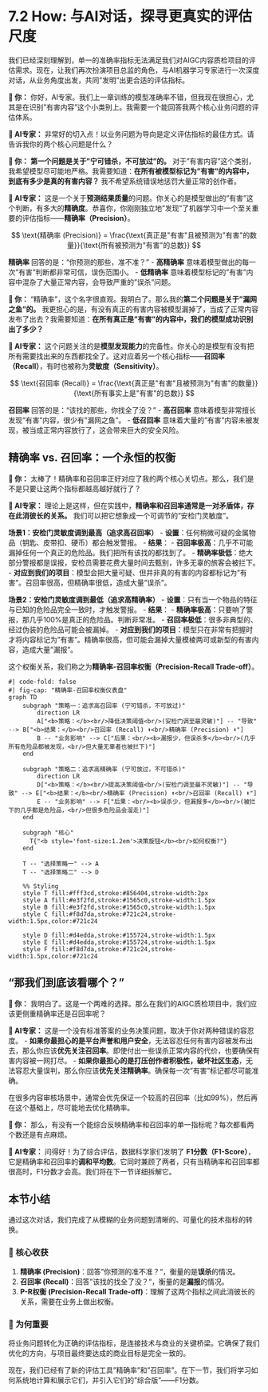 # 7.2 How: 与AI对话，探寻更真实的评估尺度

我们已经深刻理解到，单一的准确率指标无法满足我们对AIGC内容质检项目的评估需求。现在，让我们再次扮演项目总监的角色，与AI机器学习专家进行一次深度对话，从业务角度出发，共同"发明"出更合适的评估指标。

::: {.callout-note title="与AI的探索之旅"}

**👤 你：** 你好，AI专家。我们上一章训练的模型准确率不错，但我现在很担心，尤其是在识别"有害内容"这个小类别上。我需要一个能回答我两个核心业务问题的评估体系。

**🤖 AI专家：** 非常好的切入点！以业务问题为导向是定义评估指标的最佳方式。请告诉我你的两个核心问题是什么？

**👤 你：** **第一个问题是关于"宁可错杀，不可放过"的。** 对于"有害内容"这个类别，我希望模型尽可能地严格。我需要知道：**在所有被模型标记为"有害"的内容中，到底有多少是真的有害内容？** 我不希望系统错误地惩罚大量正常的创作者。

**🤖 AI专家：** 这是一个关于**预测结果质量**的问题。你关心的是模型做出的"有害"这个判断，有多大的**精确度**。恭喜你，你刚刚独立地"发现"了机器学习中一个至关重要的评估指标——**精确率（Precision）**。

$$
\text{精确率 (Precision)} = \frac{\text{真正是"有害"且被预测为"有害"的数量}}{\text{所有被预测为"有害"的总数}}
$$

**精确率** 回答的是："你预测的那些，准不准？"
-   **高精确率** 意味着模型做出的每一次"有害"判断都非常可信，误伤范围小。
-   **低精确率** 意味着模型标记的"有害"内容中混杂了大量正常内容，会导致严重的"误杀"问题。

**👤 你：** "精确率"，这个名字很直观。我明白了。那么我的**第二个问题是关于"漏网之鱼"的。** 我更担心的是，有没有真正的有害内容被模型漏掉了，当成了正常内容发布了出去？我需要知道：**在所有真正是"有害"的内容中，我们的模型成功识别出了多少？**

**🤖 AI专家：** 这个问题关注的是**模型发现能力**的完备性。你关心的是模型有没有把所有需要找出来的东西都找全了。这对应着另一个核心指标——**召回率（Recall）**，有时也被称为**灵敏度（Sensitivity）**。

$$
\text{召回率 (Recall)} = \frac{\text{真正是"有害"且被预测为"有害"的数量}}{\text{所有事实上是"有害"的总数}}
$$

**召回率** 回答的是："该找的那些，你找全了没？"
-   **高召回率** 意味着模型非常擅长发现"有害"内容，很少有"漏网之鱼"。
-   **低召回率** 意味着大量的"有害"内容未被发现，被当成正常内容放行了，这会带来巨大的安全风险。

## 精确率 vs. 召回率：一个永恒的权衡

**👤 你：** 太棒了！精确率和召回率正好对应了我的两个核心关切点。那么，我们是不是只要让这两个指标都越高越好就行了？

**🤖 AI专家：** 理论上是这样，但在实践中，**精确率和召回率通常是一对矛盾体，存在此消彼长的关系。** 我们可以把它想象成一个可调节的"安检门灵敏度"。

**场景1：安检门灵敏度调到最高（追求高召回率）**
-   **设置**：任何稍微可疑的金属物品（钥匙、皮带扣、硬币）都会触发警报。
-   **结果**：
    -   **召回率极高**：几乎不可能漏掉任何一个真正的危险品。我们把所有该找的都找到了。
    -   **精确率极低**：绝大部分警报都是误报，安检员需要花费大量时间去甄别，许多无辜的旅客会被拦下。
-   **对应到我们的项目**：模型会把大量可疑、但并非真的有害的内容都标记为"有害"。召回率很高，但精确率很低，造成大量"误杀"。

**场景2：安检门灵敏度调到最低（追求高精确率）**
-   **设置**：只有当一个物品的特征与已知的危险品完全一致时，才触发警报。
-   **结果**：
    -   **精确率极高**：只要响了警报，那几乎100%是真正的危险品。判断非常准。
    -   **召回率极低**：很多非典型的、经过伪装的危险品可能会被漏掉。
-   **对应到我们的项目**：模型只在非常有把握时才将内容标记为"有害"。精确率很高，但可能会漏掉大量模棱两可或新型的有害内容，造成大量"漏报"。

这个权衡关系，我们称之为**精确率-召回率权衡（Precision-Recall Trade-off）**。

```mermaid
#| code-fold: false
#| fig-cap: "精确率-召回率权衡仪表盘"
graph TD
    subgraph "策略一：追求高召回率 (宁可错杀，不可放过)"
        direction LR
        A["<b>策略：</b><br/>降低决策阈值<br/>(安检门调至最灵敏)"] -- "导致" --> B["<b>结果：</b><br/>召回率 (Recall) ⬆️<br/>精确率 (Precision) ⬇️"]
        B -- "业务影响" --> C["后果：<br/><b>漏报少，但误杀多</b><br/>(几乎所有危险品都被发现，<br/>但大量无辜者也被拦下)"]
    end

    subgraph "策略二：追求高精确率 (宁可放过，不可错杀)"
        direction LR
        D["<b>策略：</b><br/>提高决策阈值<br/>(安检门调至最不灵敏)"] -- "导致" --> E["<b>结果：</b><br/>精确率 (Precision) ⬆️<br/>召回率 (Recall) ⬇️"]
        E -- "业务影响" --> F["后果：<br/><b>误杀少，但漏报多</b><br/>(被拦下的几乎都是危险品，<br/>但很多危险品会溜走)"]
    end

    subgraph "核心"
      T{"<b style='font-size:1.2em'>决策旋钮</b><br/>如何权衡?"}
    end

    T -- "选择策略一" --> A
    T -- "选择策略二" --> D

    %% Styling
    style T fill:#fff3cd,stroke:#856404,stroke-width:2px
    style A fill:#e3f2fd,stroke:#1565c0,stroke-width:1.5px
    style B fill:#e3f2fd,stroke:#1565c0,stroke-width:1.5px
    style C fill:#f8d7da,stroke:#721c24,stroke-width:1.5px,color:#721c24
    
    style D fill:#d4edda,stroke:#155724,stroke-width:1.5px
    style E fill:#d4edda,stroke:#155724,stroke-width:1.5px
    style F fill:#f8d7da,stroke:#721c24,stroke-width:1.5px,color:#721c24
```

## "那我们到底该看哪个？"

**👤 你：** 我明白了。这是一个两难的选择。那么在我们的AIGC质检项目中，我们应该更侧重精确率还是召回率呢？

**🤖 AI专家：** 这是一个没有标准答案的业务决策问题，取决于你对两种错误的容忍度。
-   **如果你最担心的是平台声誉和用户安全**，无法容忍任何有害内容被发布出去，那么你应该**优先关注召回率**。即使付出一些误杀正常内容的代价，也要确保有害内容被一网打尽。
-   **如果你最担心的是打压创作者积极性，破坏社区生态**，无法容忍大量误判，那么你应该**优先关注精确率**。确保每一次"有害"标记都尽可能准确。

在很多内容审核场景中，通常会优先保证一个较高的召回率（比如99%），然后再在这个基础上，尽可能地去优化精确率。

**👤 你：** 那么，有没有一个能综合反映精确率和召回率的单一指标呢？每次都看两个数还是有点麻烦。

**🤖 AI专家：** 问得好！为了综合评估，数据科学家们发明了 **F1分数（F1-Score）**，它是精确率和召回率的**调和平均数**。它同时兼顾了两者，只有当精确率和召回率都很高时，F1分数才会高。我们将在下一节详细拆解它。

:::

## 本节小结

通过这次对话，我们完成了从模糊的业务问题到清晰的、可量化的技术指标的转换。

### 🎯 核心收获
1.  **精确率 (Precision)**：回答"你预测的准不准？"，衡量的是**误杀**的情况。
2.  **召回率 (Recall)**：回答"该找的找全了没？"，衡量的是**漏报**的情况。
3.  **P-R权衡 (Precision-Recall Trade-off)**：理解了这两个指标之间此消彼长的关系，需要在业务上做出权衡。

### 🤔 为何重要
将业务问题转化为正确的评估指标，是连接技术与商业的关键桥梁。它确保了我们优化的方向，与项目最终要达成的商业目标是完全一致的。

现在，我们已经有了新的评估工具"精确率"和"召回率"。在下一节，我们将学习如何系统地计算和展示它们，并引入它们的"综合版"——F1分数。 